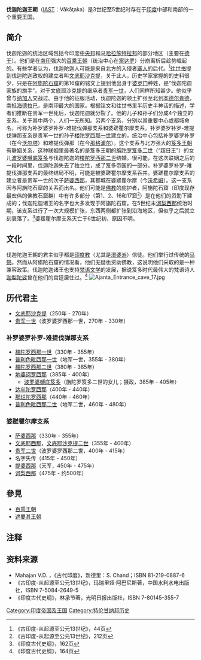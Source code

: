 {{Infobox former country
|native_name = वाकाटक
|conventional_long_name = 伐迦陀迦王朝
|common_name = 伐迦陀迦王朝
|continent   = 亞洲
|region      = 南亞
|country     = 印度
|year_start  = 約250年
|year_end    = 約500年
|_noautocat = yse <!--約略年份手動添加分類-->
|p1          = 百乘王朝
|s1          = Vishnukundina王朝
|image_map   = South Asia historical AD375 EN.svg
|image_map_caption = 伐迦陀迦王朝大致疆域(375年)
|image_map2 = South Asia historical AD450 EN.svg
|image_map2_caption = 伐迦陀迦王朝大致疆域(450年)
|capital           = [[瓦斯希姆|瓦斯希姆]]
|common_languages  = [[梵語|梵語]]<br/>[[Maharashtri_Prakrit|Maharashtri Prakrit]]
|religion          = [[印度教|印度教]]<br/>[[佛教|佛教]]
|government_type   = 君主制
|leader1           = 文底耶沙克提
|year_leader1      = 250–270
|leader2           = 波羅婆羅西那一世
|year_leader2      = 270–330
|leader3           = 訶梨西那
|year_leader3      = 475–500
|title_leader      = [[摩訶拉者|摩訶拉者]]
| today = {{IND}}
}}

{{印度历史}}
'''伐迦陀迦王朝'''（[[IAST|IAST]]：Vākāţaka）是3世纪至5世纪时存在于[[印度|印度]]中部和南部的一个重要王国。

==简介==
伐迦陀迦的统治区域包括今印度[[中央邦|中央邦]]和[[马哈拉施特拉邦|马哈拉施特拉邦]]的部分地区（主要在[[德干|德干]]）。他们是在[[南印王國|南印]]强大的[[百乘王朝|百乘王朝]]（统治中心在[[案达罗|案达罗]]）分崩离析后趁势崛起的。有些学者认为，伐迦陀迦人可能是来自北方的入侵者[[塞人|塞人]]的后代。<ref>《古印度-从起源至公元13世纪》，44页</ref>[[往世书|往世书]]提到伐迦陀迦政权的建立者叫[[文底耶沙克提|文底耶沙克提]]，关于此人，历史学家掌握的的史料很少，只是在[[阿旃陀石窟|阿旃陀石窟]]的第16窟的铭文上提到他出身于[[婆罗门|婆罗门]]种姓，是“伐迦陀迦家族的旗手”。对于文底耶沙克提的继承者[[贵军一世|贵军一世]]，人们同样所知甚少。他似乎曾与[[纳加人|纳加人]]交战过。由于他的征服活动，伐迦陀迦的领土扩张至北到[[本德尔肯德|本德尔肯德]]，南抵[[海得拉巴_(印度)|海德拉巴]]，是南印最大的国家。根据铭文和往世书里半历史半神话的描述，学者们推断在贵军一世死后，伐迦陀迦就分裂了。他的儿子和孙子们分成4个独立的支系。关于其中两个，人们一无所知。另两个支系，分别以其重要中心或都城命名，可称为补罗婆罗补罗-难提伐弹那支系和婆蹉瞿尔摩支系。补罗婆罗补罗-难提伐弹那支系是贵军一世的孙子[[楼陀罗西那一世|楼陀罗西那一世]]建立的，统治中心包括补罗婆罗补罗（在今[[沃尔塔|沃尔塔]]）和难提伐弹那（在今[[那格浦尔|那格浦尔]]）。这个支系与北方强大的[[笈多王朝|笈多王朝]]有联姻关系，这种联姻里最著名的是笈多王朝的[[旃陀罗笈多二世|旃陀罗笈多二世]]（“超日王”）的女儿[[波罗婆嚩底笈多|波罗婆嚩底笈多]]与伐迦陀迦的[[楼陀罗西那二世|楼陀罗西那二世]]结婚。很可能，在这次联姻之后的一段时间里，伐迦陀迦失去了独立性，成了笈多帝国的一部分。补罗婆罗补罗-难提伐弹那支系的最终结局不明，可能是被婆蹉瞿尔摩支系吞并。婆蹉瞿尔摩支系的建立者是贵军一世的次子[[萨婆西那|萨婆西那]]，其都城在婆蹉瞿尔摩（今[[沃希姆|沃希姆]]）。这一支系因与阿旃陀石窟的关系而出名。他们可能是[[佛教|佛教]]的庇护者，阿旃陀石窟（印度现存最宏伟的佛教石窟群）中有许多部分（第1、2、16和17窟<ref>《古印度-从起源至公元13世纪》，212页</ref>）是在他们的资助下建成的；伐迦陀迦诸王的名字也大多发现于阿旃陀石窟。在5世纪末[[诃梨西那|诃梨西那]]统治时期，该支系进行了一次大规模扩张，东西两侧都扩张到沿海地区，但似乎之后就立刻衰落了。<ref>《印度古代史纲》，162页</ref>婆蹉瞿尔摩支系灭亡于6世纪初，原因不明。

==文化==
伐迦陀迦王朝的君主似乎都是[[印度教|印度教]]（尤其是[[湿婆派|湿婆派]]）信徒。他们举行过传统的[[马祭|马祭]]。然而从阿旃陀石窟的情况看，他们无疑也资助佛教，这说明他们采取的是一种兼容政策。伐迦陀迦诸王也支持[[梵语|梵语]][[文学|文学]]的发展，据说笈多时代最伟大的梵语诗人[[迦梨陀娑|迦梨陀娑]]曾在他们的宫廷居住过。<ref>《印度古代史纲》，164页</ref>
[[File:Ajanta_Entrance_cave_17.jpg|thumb]]
{{clear}}

==历代君主==
* [[文底耶沙克提|文底耶沙克提]]（250年 - 270年）
* [[贵军一世|贵军一世]]（波罗婆罗西那一世，270年 - 330年）

===补罗婆罗补罗-难提伐弹那支系===
* [[楼陀罗西那一世|楼陀罗西那一世]]（330年 - 355年）
* [[普利色毗西那一世|普利色毗西那一世]]（地军一世，355年 - 380年）
* [[楼陀罗西那二世|楼陀罗西那二世]]（380年 - 385年）
* [[地婆诃罗西那|地婆诃罗西那]]（385年 - 400年）
** [[波罗婆嚩底笈多|波罗婆嚩底笈多]]（旃陀罗笈多二世的女儿；摄政，385年 - 405年）
* [[达牟陀罗西那|达牟陀罗西那]]（400年 - 440年）
* [[那烂陀罗西那|那烂陀罗西那]]（440年 - 460年）
* [[普利色毗西那二世|普利色毗西那二世]]（地军二世，460年 - 480年）

===婆蹉瞿尔摩支系===
* [[萨婆西那|萨婆西那]]（330年 - 355年）
* [[文底耶西那|文底耶西那]]，[[文底耶沙克提二世|文底耶沙克提二世]]（355年 - 400年）
* [[贵军二世|贵军二世]]（波罗婆罗西那二世，400年 - 415年）
* 名字失传（415年 - 450年）
* [[提婆西那|提婆西那]]（天军，450年 - 475年） 
* [[诃梨西那|诃梨西那]]（475年 - 约500年）
==參見==
*[[百乘王朝|百乘王朝]]
*[[遮婁其王朝|遮婁其王朝]]
==注释==
<references/>
==资料来源==
*Mahajan V.D. ，《古代印度》，新德里：S. Chand；ISBN 81-219-0887-6
*《古印度-从起源至公元13世纪》，玛瑞里娅·阿巴尼斯著，中国水利水电出版社，ISBN 7-5084-2649-5 
*《印度古代史纲》，林承节著，光明日报出版社，ISBN 7-80145-355-7
[[Category:印度帝国及王国|Category:印度帝国及王国]]
[[Category:特伦甘纳邦历史|Category:特伦甘纳邦历史]]
